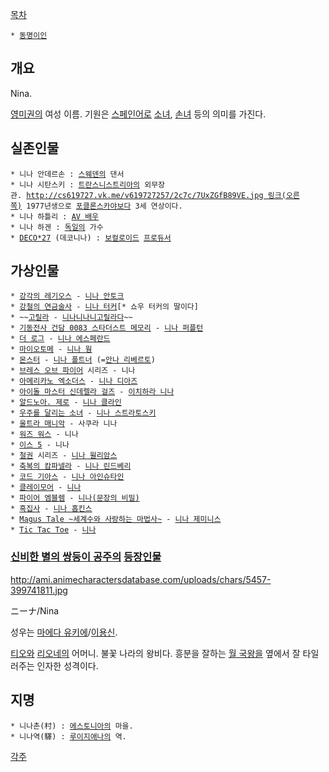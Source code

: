 [[목차]]
 * [[동명이인]]

== 개요 ==
Nina. 

[[영어|영미권]]의 여성 이름. 기원은 [[스페인어]]로 [[소녀]], [[손녀]] 등의 의미를 가진다.

== 실존인물 ==
 * 니나 안데르손 : [[스웨덴]]의 댄서
 * 니나 시탄스키 : [[트란스니스트리아]]의 외무장관. [[http://cs619727.vk.me/v619727257/2c7c/7UxZGfB89VE.jpg 링크(오른쪽)]] 1977년생으로 [[나탈리아 포클론스카야|포클론스카야]]보다 3세 연상이다.
 * 니나 하틀리 : [[AV 여배우|AV 배우]]
 * 니나 하겐 : [[독일]]의 가수
 * [[DECO*27]] (데코니나) : [[VOCALOID|보컬로이드]] [[프로듀서#s-4|프로듀서]]

== 가상인물 ==
 * [[강각의 레기오스]] - [[니나 안토크]]
 * [[강철의 연금술사]] - [[쇼우 터커|니나 터커]][* 쇼우 터커의 딸이다]
 * ~~[[고릴라]] - [[니나니나니고릴라다]]~~
 * [[기동전사 건담 0083 스타더스트 메모리]] - [[니나 퍼플턴]]
 * [[더 로그]] - [[니나 에스페란드]]
 * [[마이오토메]] - [[니나 웡]]
 * [[몬스터(만화)|몬스터]] - [[니나 폴트너]] (=[[안나 리베르토]])
 * [[브레스 오브 파이어]] 시리즈 - 니나
 * [[아메리카노 엑소더스]] - [[니나 디아즈]]
 * [[아이돌 마스터 신데렐라 걸즈]] - [[이치하라 니나]]
 * [[알드노아. 제로]] - [[니나 클라인]]
 * [[우주를 달리는 소녀]] - [[우주를 달리는 소녀#s-2.3|니나 스트라토스키]]
 * [[울트라 매니악]] - 사쿠라 니나
 * [[워즈 워스]] - 니나
 * [[이스 5]] - 니나
 * [[철권]] 시리즈 - [[니나 윌리암스]]
 * [[축복의 캄파넬라]] - [[축복의 캄파넬라#s-3.1|니나 린드베리]]
 * [[코드 기아스]] - [[니나 아인슈타인]]
 * [[클레이모어(만화)|클레이모어]] - [[니나(클레이모어)|니나]]
 * [[파이어 엠블렘]] - [[니나(문장의 비밀)]]
 * [[흑집사]] - [[니나 홉킨스]]
 * [[Magus Tale ~세계수와 사랑하는 마법사~]] - [[니나 제미니스]]
 * [[Tic Tac Toe]] - [[니나(Tic Tac Toe)|니나]]

=== [[신비한 별의 쌍둥이 공주]]의 [[신비한 별의 쌍둥이 공주/등장인물|등장인물]] ===
http://ami.animecharactersdatabase.com/uploads/chars/5457-399741811.jpg

ニーナ/Nina

성우는 [[마에다 유키에]]/[[이용신]].

[[티오#s-4|티오]]와 [[리오네#s-2|리오네]]의 어머니. 불꽃 나라의 왕비다. 흥분을 잘하는 [[월#s-5.1|월 국왕]]을 옆에서 잘 타일러주는 인자한 성격이다.

== 지명 ==
 * 니나촌(村) : [[에스토니아]]의 마을.
 * 니나역(驛) : [[루이지애나]]의 역.

[[각주]]
